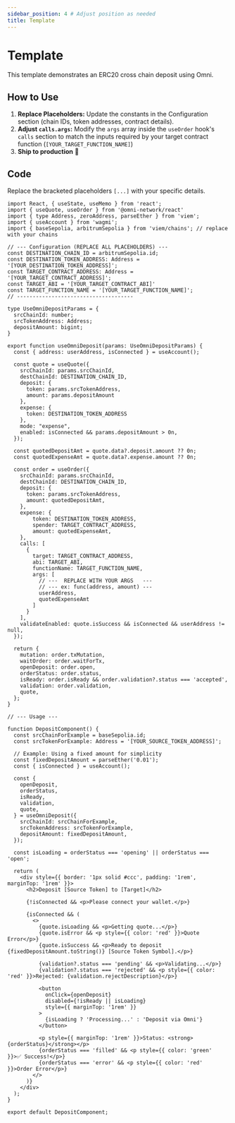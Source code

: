 ```yaml
---
sidebar_position: 4 # Adjust position as needed
title: Template
---
```


# Template

This template demonstrates an ERC20 cross chain deposit using Omni.

## How to Use

1.  **Replace Placeholders:** Update the constants in the Configuration section (chain IDs, token addresses, contract details).
2.  **Adjust `calls.args`:** Modify the `args` array inside the `useOrder` hook's `calls` section to match the inputs required by your target contract function (`[YOUR_TARGET_FUNCTION_NAME]`)
3. **Ship to production** 🚢

## Code

Replace the bracketed placeholders `[...]` with your specific details.

```tsx
import React, { useState, useMemo } from 'react';
import { useQuote, useOrder } from '@omni-network/react'
import { type Address, zeroAddress, parseEther } from 'viem';
import { useAccount } from 'wagmi';
import { baseSepolia, arbitrumSepolia } from 'viem/chains'; // replace with your chains

// --- Configuration (REPLACE ALL PLACEHOLDERS) ---
const DESTINATION_CHAIN_ID = arbitrumSepolia.id;
const DESTINATION_TOKEN_ADDRESS: Address = '[YOUR_DESTINATION_TOKEN_ADDRESS]';
const TARGET_CONTRACT_ADDRESS: Address = '[YOUR_TARGET_CONTRACT_ADDRESS]';
const TARGET_ABI = '[YOUR_TARGET_CONTRACT_ABI]'
const TARGET_FUNCTION_NAME = '[YOUR_TARGET_FUNCTION_NAME]';
// -------------------------------------

type UseOmniDepositParams = {
  srcChainId: number;
  srcTokenAddress: Address;
  depositAmount: bigint;
}

export function useOmniDeposit(params: UseOmniDepositParams) {
  const { address: userAddress, isConnected } = useAccount();

  const quote = useQuote({
    srcChainId: params.srcChainId,
    destChainId: DESTINATION_CHAIN_ID,
    deposit: {
      token: params.srcTokenAddress,
      amount: params.depositAmount
    },
    expense: {
      token: DESTINATION_TOKEN_ADDRESS
    },
    mode: "expense",
    enabled: isConnected && params.depositAmount > 0n,
  });

  const quotedDepositAmt = quote.data?.deposit.amount ?? 0n;
  const quotedExpenseAmt = quote.data?.expense.amount ?? 0n;

  const order = useOrder({
    srcChainId: params.srcChainId,
    destChainId: DESTINATION_CHAIN_ID,
    deposit: {
      token: params.srcTokenAddress,
      amount: quotedDepositAmt,
    },
    expense: {
        token: DESTINATION_TOKEN_ADDRESS,
        spender: TARGET_CONTRACT_ADDRESS,
        amount: quotedExpenseAmt,
    },
    calls: [
      {
        target: TARGET_CONTRACT_ADDRESS,
        abi: TARGET_ABI,
        functionName: TARGET_FUNCTION_NAME,
        args: [
          // ---  REPLACE WITH YOUR ARGS   ---
          // --- ex: func(address, amount) ---
          userAddress,
          quotedExpenseAmt
        ]
      }
    ],
    validateEnabled: quote.isSuccess && isConnected && userAddress != null,
  });

  return {
    mutation: order.txMutation,
    waitOrder: order.waitForTx,
    openDeposit: order.open,
    orderStatus: order.status,
    isReady: order.isReady && order.validation?.status === 'accepted',
    validation: order.validation,
    quote,
  };
}

// --- Usage ---

function DepositComponent() {
  const srcChainForExample = baseSepolia.id;
  const srcTokenForExample: Address = '[YOUR_SOURCE_TOKEN_ADDRESS]';

  // Example: Using a fixed amount for simplicity
  const fixedDepositAmount = parseEther('0.01');
  const { isConnected } = useAccount();

  const {
    openDeposit,
    orderStatus,
    isReady,
    validation,
    quote,
  } = useOmniDeposit({
    srcChainId: srcChainForExample,
    srcTokenAddress: srcTokenForExample,
    depositAmount: fixedDepositAmount,
  });

  const isLoading = orderStatus === 'opening' || orderStatus === 'open';

  return (
    <div style={{ border: '1px solid #ccc', padding: '1rem', marginTop: '1rem' }}>
      <h2>Deposit [Source Token] to [Target]</h2>

      {!isConnected && <p>Please connect your wallet.</p>}

      {isConnected && (
        <>
          {quote.isLoading && <p>Getting quote...</p>}
          {quote.isError && <p style={{ color: 'red' }}>Quote Error</p>}
          {quote.isSuccess && <p>Ready to deposit {fixedDepositAmount.toString()} [Source Token Symbol].</p>}

          {validation?.status === 'pending' && <p>Validating...</p>}
          {validation?.status === 'rejected' && <p style={{ color: 'red' }}>Rejected: {validation.rejectDescription}</p>}

          <button
            onClick={openDeposit}
            disabled={!isReady || isLoading}
            style={{ marginTop: '1rem' }}
          >
            {isLoading ? 'Processing...' : 'Deposit via Omni'}
          </button>

          <p style={{ marginTop: '1rem' }}>Status: <strong>{orderStatus}</strong></p>
          {orderStatus === 'filled' && <p style={{ color: 'green' }}>✅ Success!</p>}
          {orderStatus === 'error' && <p style={{ color: 'red' }}>Order Error</p>}
        </>
      )}
    </div>
  );
}

export default DepositComponent;
